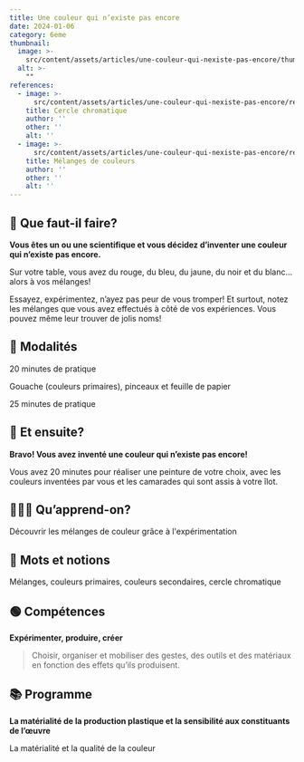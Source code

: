 ```yaml
---
title: Une couleur qui n’existe pas encore
date: 2024-01-06
category: 6eme
thumbnail:
  image: >-
    src/content/assets/articles/une-couleur-qui-nexiste-pas-encore/thumbnail/thumbnail.webp
  alt: >-
    ""
references:
  - image: >-
      src/content/assets/articles/une-couleur-qui-nexiste-pas-encore/references/0/0.webp
    title: Cercle chromatique
    author: ''
    other: ''
    alt: ''
  - image: >-
      src/content/assets/articles/une-couleur-qui-nexiste-pas-encore/references/1/1.webp
    title: Mélanges de couleurs
    author: ''
    other: ''
    alt: ''
---
```


## 🤨 Que faut-il faire?

**Vous êtes un ou une scientifique et vous décidez d’inventer une couleur qui n’existe pas encore.**

Sur votre table, vous avez du rouge, du bleu, du jaune, du noir et du blanc… alors à vos mélanges!

Essayez, expérimentez, n’ayez pas peur de vous tromper! Et surtout, notez les mélanges que vous avez effectués à côté de vos expériences. Vous pouvez même leur trouver de jolis noms!

## 🔎 Modalités

20 minutes de pratique

Gouache (couleurs primaires), pinceaux et feuille de papier

25 minutes de pratique

## 🤔 Et ensuite?

**Bravo! Vous avez inventé une couleur qui n’existe pas encore!**

Vous avez 20 minutes pour réaliser une peinture de votre choix, avec les couleurs inventées par vous et les camarades qui sont assis à votre îlot.

## 👩🏼‍🏫 Qu’apprend-on? 

Découvrir les mélanges de couleur grâce à l'expérimentation

## 📕 Mots et notions

Mélanges, couleurs primaires, couleurs secondaires, cercle chromatique

## 🟢 Compétences

**Expérimenter, produire, créer**

> Choisir, organiser et mobiliser des gestes, des outils et des matériaux en fonction des effets qu’ils produisent.

## 📚 Programme

**La matérialité de la production plastique et la sensibilité aux constituants de l’œuvre**

La matérialité et la qualité de la couleur
